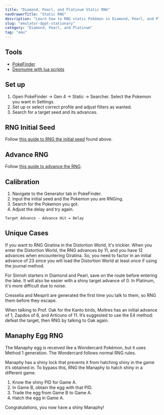 ```yaml
---
title: "Diamond, Pearl, and Platinum Static RNG"
navDrawerTitle: "Static RNG"
description: "Learn how to RNG static Pokémon in Diamond, Pearl, and Platinum for perfect IVs, natures, and shinies."
slug: "emulator-dppt-stationary"
category: "Diamond, Pearl, and Platinum"
tag: "emu"
---
```


## Tools

- [PokeFinder](/pokefinder)
- [Desmume with lua scripts](/desmume-setup)

## Set up

1. Open PokeFinder -> Gen 4 -> Static -> Searcher. Select the Pokemon you want in Settings.
2. Set up or select correct profile and adjust filters as wanted.
3. Search for a target seed and its advances.

## RNG Initial Seed

Follow [this guide to RNG the initial seed](/dppt-initial-seed) found above.

## Advance RNG

Follow [this guide to advance the RNG](/dppt-advance-rng).

## Calibration

1. Navigate to the Generator tab in PokeFinder.
2. Input the initial seed and the Pokemon you are RNGing.
3. Search for the Pokemon you got.
4. Adjust the delay and try again.

```
Target Advance - Advance Hit = Delay
```

## Unique Cases

If you want to RNG Giratina in the Distortion World, it's trickier. When you enter the Distortion World, the RNG advances by 11, and you have 12 advances when encountering Giratina. So, you need to factor in an initial advance of 23 since you will load the Distortion World at least once if using the journal method.

For Sinnoh starters in Diamond and Pearl, save on the route before entering the lake. It will also be easier with a shiny target advance of 0. In Platinum, it's more difficult due to noise.

Cresselia and Mesprit are generated the first time you talk to them, so RNG them before they escape.

When talking to Prof. Oak for the Kanto birds, Moltres has an initial advance of 1, Zapdos of 6, and Articuno of 11. It’s suggested to use the E4 method: defeat the target, then RNG by talking to Oak again.

## Manaphy Egg RNG

The Manaphy egg is received like a Wondercard Pokémon, but it uses Method 1 generation. The Wondercard follows normal RNG rules.

Manaphy has a shiny lock that prevents it from hatching shiny in the game it’s obtained in. To bypass this, RNG the Manaphy to hatch shiny in a different game.

1. Know the shiny PID for Game A.
2. In Game B, obtain the egg with that PID.
3. Trade the egg from Game B to Game A.
4. Hatch the egg in Game A.

Congratulations, you now have a shiny Manaphy!
